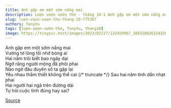 ```yaml
---
title: Anh gặp em một sớm nắng mai
description: Lượn vượn vườn thơ - tháng 10-1 Anh gặp em một sớm nắng mai Vương tơ lòng tối nhớ bóng ai
slug: luon-vuon-vuon-tho-thang-10-775367
authors: TonyVu
tags: [lượn-vượn-vườn-thơ, TonyVu, thang10]
image: https://tinypic.host/images/2023/02/27/122459967_188158826154326_2379686154550385917_n.th.jpg
---
```


Anh gặp em một sớm nắng mai\
Vương tơ lòng tối nhớ bóng ai\
Hai năm trôi biết bao ngây dại\
Ngỡ rằng người mộng đã phôi phai\
Nào ngờ đâu duyên số ta gặp lại\
Yêu nhau thắm thiết không thể cai
{/* truncate */}
Sau hai năm tình dần nhạt phai\
Hai người hai ngã trên đường dài\
Tự hỏi cuộc tình đúng hay sai?

[Source](https://www.facebook.com/ape.poem/posts/pfbid02LjQREFpz1cZneUWiwVLQ7wQeVteGimohkwYX5AKxe369ZT6bgu34GayRDP3cKeYnl)
